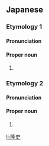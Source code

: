 ==Japanese==

===Etymology 1===
{{ja-kanjitab|たか|ふみ}}

====Pronunciation====
{{ja-pron|たかふみ}}

====Proper noun====
{{ja-pos|proper|たかふみ}}

# {{given name|male|lang=ja|sort=たかふみ}}

===Etymology 2===
{{ja-kanjitab|たか|し}}

====Pronunciation====
{{ja-pron|たかし}}

====Proper noun====
{{ja-pos|proper|たかし}}

# {{given name|male|lang=ja|sort=たかし}}

[[li:隆史]]